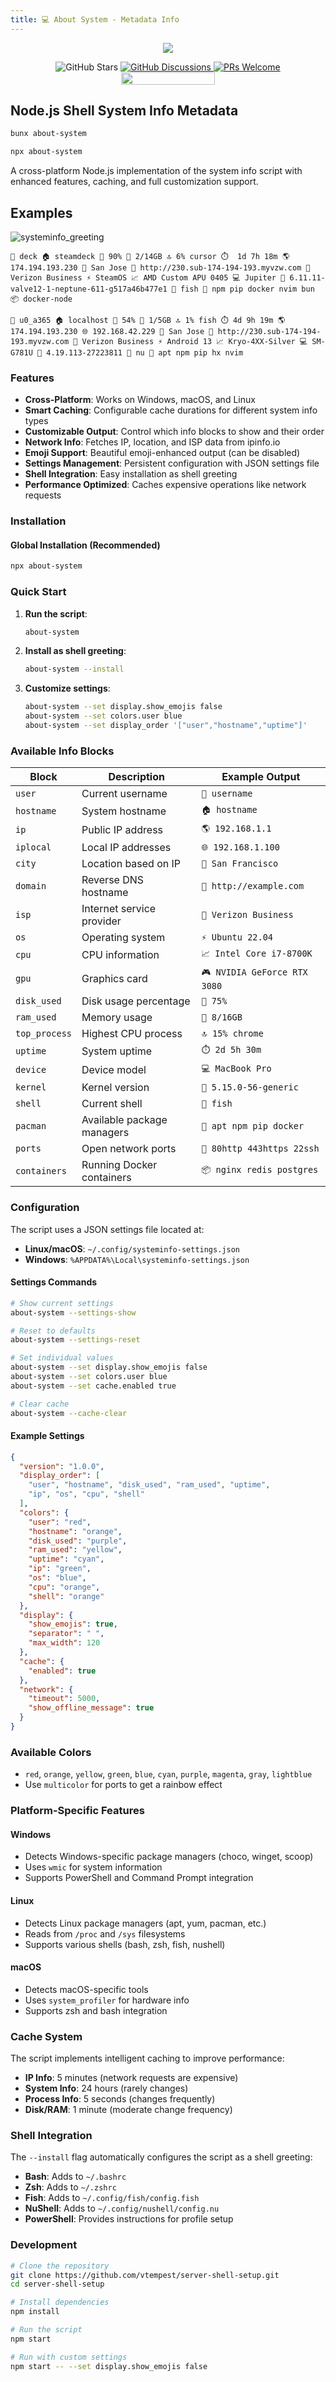 ```yaml
---
title: 💻 About System - Metadata Info
---
```



<p align="center">
    <img src="https://i.imgur.com/1kwKBTR.png" />
</p>
<p align="center">
    <img alt="GitHub Stars" src="https://img.shields.io/github/stars/vtempest/server-shell-setup" />
    <a href="https://github.com/vtempest/server-shell-setup/discussions">
    <img alt="GitHub Discussions"
        src="https://img.shields.io/github/discussions/vtempest/server-shell-setup" />
    </a>
     <a href="https://docs.github.com/en/pull-requests/collaborating-with-pull-requests/proposing-changes-to-your-work-with-pull-requests/creating-a-pull-request">
            <img src="https://img.shields.io/badge/PRs-welcome-brightgreen.svg" alt="PRs Welcome" />
    </a>
    <a href="https://codespaces.new/vtempest/server-shell-setup">
    <img src="https://github.com/codespaces/badge.svg" width="150" height="20" />
    </a>
</p>

## Node.js Shell System Info Metadata

```bash
bunx about-system
```
```bash
npx about-system
```


A cross-platform Node.js implementation of the system info script with enhanced features, caching, and full customization support.

## Examples

![systeminfo_greeting](https://i.imgur.com/BX6YsaK.png)

`👤 deck 🏠 steamdeck 📁 90% 💾 2/14GB 🔝 6% cursor ⏱️  1d 7h 18m 🌎 174.194.193.230 📍 San Jose 🔗 http://230.sub-174-194-193.myvzw.com 👮 Verizon Business ⚡ SteamOS 📈 AMD Custom APU 0405 💻 Jupiter 🔧 6.11.11-valve12-1-neptune-611-g517a46b477e1 🐚 fish 🚀 npm pip docker nvim bun 📦 docker-node`

 `👤 u0_a365 🏠 localhost 📁 54% 💾 1/5GB 🔝 1% fish ⏱️ 4d 9h 19m 🌎 174.194.193.230 🌐 192.168.42.229 📍 San Jose 🔗 http://230.sub-174-194-193.myvzw.com 👮 Verizon Business ⚡ Android 13 📈 Kryo-4XX-Silver 💻 SM-G781U 🔧 4.19.113-27223811 🐚 nu 🚀 apt npm pip hx nvim`

### Features

- **Cross-Platform**: Works on Windows, macOS, and Linux
- **Smart Caching**: Configurable cache durations for different system info types
- **Customizable Output**: Control which info blocks to show and their order
- **Network Info**: Fetches IP, location, and ISP data from ipinfo.io
- **Emoji Support**: Beautiful emoji-enhanced output (can be disabled)
- **Settings Management**: Persistent configuration with JSON settings file
- **Shell Integration**: Easy installation as shell greeting
- **Performance Optimized**: Caches expensive operations like network requests

### Installation

#### Global Installation (Recommended)
```bash
npx about-system
```

### Quick Start

1. **Run the script**:
   ```bash
   about-system
   ```

2. **Install as shell greeting**:
   ```bash
   about-system --install
   ```

3. **Customize settings**:
   ```bash
   about-system --set display.show_emojis false
   about-system --set colors.user blue
   about-system --set display_order '["user","hostname","uptime"]'
   ```

### Available Info Blocks

| Block | Description | Example Output |
|-------|-------------|----------------|
| `user` | Current username | `👤 username` |
| `hostname` | System hostname | `🏠 hostname` |
| `ip` | Public IP address | `🌎 192.168.1.1` |
| `iplocal` | Local IP addresses | `🌐 192.168.1.100` |
| `city` | Location based on IP | `📍 San Francisco` |
| `domain` | Reverse DNS hostname | `🔗 http://example.com` |
| `isp` | Internet service provider | `👮 Verizon Business` |
| `os` | Operating system | `⚡ Ubuntu 22.04` |
| `cpu` | CPU information | `📈 Intel Core i7-8700K` |
| `gpu` | Graphics card | `🎮 NVIDIA GeForce RTX 3080` |
| `disk_used` | Disk usage percentage | `📁 75%` |
| `ram_used` | Memory usage | `💾 8/16GB` |
| `top_process` | Highest CPU process | `🔝 15% chrome` |
| `uptime` | System uptime | `⏱️ 2d 5h 30m` |
| `device` | Device model | `💻 MacBook Pro` |
| `kernel` | Kernel version | `🔧 5.15.0-56-generic` |
| `shell` | Current shell | `🐚 fish` |
| `pacman` | Available package managers | `🚀 apt npm pip docker` |
| `ports` | Open network ports | `🔌 80http 443https 22ssh` |
| `containers` | Running Docker containers | `📦 nginx redis postgres` |

### Configuration

The script uses a JSON settings file located at:
- **Linux/macOS**: `~/.config/systeminfo-settings.json`
- **Windows**: `%APPDATA%\Local\systeminfo-settings.json`

#### Settings Commands

```bash
# Show current settings
about-system --settings-show

# Reset to defaults
about-system --settings-reset

# Set individual values
about-system --set display.show_emojis false
about-system --set colors.user blue
about-system --set cache.enabled true

# Clear cache
about-system --cache-clear
```

#### Example Settings

```json
{
  "version": "1.0.0",
  "display_order": [
    "user", "hostname", "disk_used", "ram_used", "uptime",
    "ip", "os", "cpu", "shell"
  ],
  "colors": {
    "user": "red",
    "hostname": "orange",
    "disk_used": "purple",
    "ram_used": "yellow",
    "uptime": "cyan",
    "ip": "green",
    "os": "blue",
    "cpu": "orange",
    "shell": "orange"
  },
  "display": {
    "show_emojis": true,
    "separator": " ",
    "max_width": 120
  },
  "cache": {
    "enabled": true
  },
  "network": {
    "timeout": 5000,
    "show_offline_message": true
  }
}
```

### Available Colors

- `red`, `orange`, `yellow`, `green`, `blue`, `cyan`, `purple`, `magenta`, `gray`, `lightblue`
- Use `multicolor` for ports to get a rainbow effect

### Platform-Specific Features

#### Windows
- Detects Windows-specific package managers (choco, winget, scoop)
- Uses `wmic` for system information
- Supports PowerShell and Command Prompt integration

#### Linux
- Detects Linux package managers (apt, yum, pacman, etc.)
- Reads from `/proc` and `/sys` filesystems
- Supports various shells (bash, zsh, fish, nushell)

#### macOS
- Detects macOS-specific tools
- Uses `system_profiler` for hardware info
- Supports zsh and bash integration

### Cache System

The script implements intelligent caching to improve performance:

- **IP Info**: 5 minutes (network requests are expensive)
- **System Info**: 24 hours (rarely changes)
- **Process Info**: 5 seconds (changes frequently)
- **Disk/RAM**: 1 minute (moderate change frequency)

### Shell Integration

The `--install` flag automatically configures the script as a shell greeting:

- **Bash**: Adds to `~/.bashrc`
- **Zsh**: Adds to `~/.zshrc`
- **Fish**: Adds to `~/.config/fish/config.fish`
- **NuShell**: Adds to `~/.config/nushell/config.nu`
- **PowerShell**: Provides instructions for profile setup

### Development

```bash
# Clone the repository
git clone https://github.com/vtempest/server-shell-setup.git
cd server-shell-setup

# Install dependencies
npm install

# Run the script
npm start

# Run with custom settings
npm start -- --set display.show_emojis false
```
